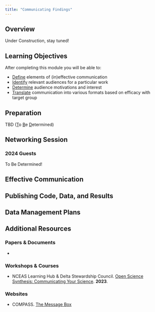 ```yaml
---
title: "Communicating Findings"
---
```


## Overview

Under Construction, stay tuned!

## Learning Objectives

After completing this module you will be able to: 

- <u>Define</u> elements of (in)effective communication
- <u>Identify</u> relevant audiences for a particular work
- <u>Determine</u> audience motivations and interest
- <u>Translate</u> communication into various formats based on efficacy with target group

## Preparation

TBD (<u>T</u>o <u>B</u>e <u>D</u>etermined)

## Networking Session

::: panel-tabset
### 2024 Guests

To Be Determined!
:::

## Effective Communication



## Publishing Code, Data, and Results




## Data Management Plans


## Additional Resources

### Papers & Documents

- 

### Workshops & Courses


- NCEAS Learning Hub & Delta Stewardship Council. [Open Science Synthesis: Communicating Your Science ](https://learning.nceas.ucsb.edu/2023-10-delta/session_02.html). **2023**.

### Websites

- COMPASS. [The Message Box](https://www.compassscicomm.org/leadership-development/the-message-box/)
